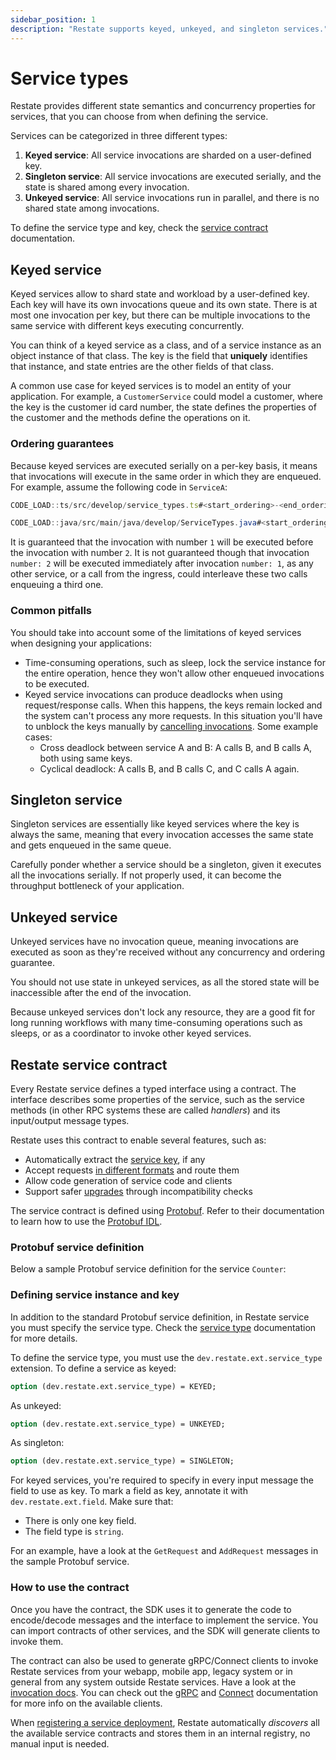 ```yaml
---
sidebar_position: 1
description: "Restate supports keyed, unkeyed, and singleton services."
---
```



# Service types

Restate provides different state semantics and concurrency properties for services, that you can choose from when defining the service.

Services can be categorized in three different types:

1. **Keyed service**: All service invocations are sharded on a user-defined key.
2. **Singleton service**: All service invocations are executed serially, and the state is shared among every invocation.
3. **Unkeyed service**: All service invocations run in parallel, and there is no shared state among invocations.

To define the service type and key, check the [service contract](#restate-service-contract) documentation.

## Keyed service

Keyed services allow to shard state and workload by a user-defined key. Each key will have its own invocations queue and its own state. There is at most one invocation per key, but there can be multiple invocations to the same service with different keys executing concurrently.

You can think of a keyed service as a class, and of a service instance as an object instance of that class. The key is the field that **uniquely** identifies that instance, and state entries are the other fields of that class.

A common use case for keyed services is to model an entity of your application. For example, a `CustomerService` could model a customer, where the key is the customer id card number, the state defines the properties of the customer and the methods define the operations on it. 

### Ordering guarantees

Because keyed services are executed serially on a per-key basis, it means that invocations will execute in the same order in which they are enqueued. For example, assume the following code in `ServiceA`:

<Tabs groupId="sdk" queryString>
<TabItem value="ts" label="TypeScript">

```typescript
CODE_LOAD::ts/src/develop/service_types.ts#<start_ordering>-<end_ordering>
```

</TabItem>
<TabItem value="java" label="Java">

```java
CODE_LOAD::java/src/main/java/develop/ServiceTypes.java#<start_ordering>-<end_ordering>
```

</TabItem>
</Tabs>

It is guaranteed that the invocation with number `1` will be executed before the invocation with number `2`. It is not guaranteed though that invocation `number: 2` will be executed immediately after invocation `number: 1`, as any other service, or a call from the ingress, could interleave these two calls enqueuing a third one.

### Common pitfalls

You should take into account some of the limitations of keyed services when designing your applications:

* Time-consuming operations, such as sleep, lock the service instance for the entire operation, hence they won't allow other enqueued invocations to be executed.
* Keyed service invocations can produce deadlocks when using request/response calls. When this happens, the keys remain locked and the system can't process any more requests. In this situation you'll have to unblock the keys manually by [cancelling invocations](/operate/invocation#cancel-an-invocation). Some example cases:
  * Cross deadlock between service A and B: A calls B, and B calls A, both using same keys.
  * Cyclical deadlock: A calls B, and B calls C, and C calls A again.

## Singleton service

Singleton services are essentially like keyed services where the key is always the same, meaning that every invocation accesses the same state and gets enqueued in the same queue.

<Admonition type="warning">
Carefully ponder whether a service should be a singleton, given it executes all the invocations serially. If not properly used, it can become the throughput bottleneck of your application.
</Admonition>

## Unkeyed service

Unkeyed services have no invocation queue, meaning invocations are executed as soon as they're received without any concurrency and ordering guarantee.

You should not use state in unkeyed services, as all the stored state will be inaccessible after the end of the invocation.

Because unkeyed services don't lock any resource, they are a good fit for long running workflows with many time-consuming operations such as sleeps, or as a coordinator to invoke other keyed services.

## Restate service contract

Every Restate service defines a typed interface using a contract. The interface describes some properties of the service, such as the service methods (in other RPC systems these are called _handlers_) and its input/output message types.

Restate uses this contract to enable several features, such as:

* Automatically extract the [service key](#defining-service-instance-and-key), if any
* Accept requests [in different formats](/operate/invocation) and route them
* Allow code generation of service code and clients
* Support safer [upgrades](/operate/versioning) through incompatibility checks

The service contract is defined using [Protobuf](https://protobuf.dev/programming-guides/proto3/#services). Refer to their documentation to learn how to use the [Protobuf IDL](https://protobuf.dev/programming-guides/proto3).

### Protobuf service definition

Below a sample Protobuf service definition for the service `Counter`:

### Defining service instance and key

In addition to the standard Protobuf service definition, in Restate service you must specify the service type. Check the [service type](/develop/service_type) documentation for more details.

To define the service type, you must use the `dev.restate.ext.service_type` extension. To define a service as keyed:

```protobuf
option (dev.restate.ext.service_type) = KEYED;
```

As unkeyed:

```protobuf
option (dev.restate.ext.service_type) = UNKEYED;
```

As singleton:

```protobuf
option (dev.restate.ext.service_type) = SINGLETON;
```

For keyed services, you're required to specify in every input message the field to use as key. To mark a field as key, annotate it with `dev.restate.ext.field`. Make sure that:

* There is only one key field.
* The field type is `string`.

For an example, have a look at the `GetRequest` and `AddRequest` messages in the sample Protobuf service.

### How to use the contract

Once you have the contract, the SDK uses it to generate the code to encode/decode messages and the interface to implement the service. You can import contracts of other services, and the SDK will generate clients to invoke them.

The contract can also be used to generate gRPC/Connect clients to invoke Restate services from your webapp, mobile app, legacy system or in general from any system outside Restate services. Have a look at the [invocation docs](/operate/invocation). You can check out the [gRPC](https://grpc.io/docs/languages/) and [Connect](https://connect.build/docs/introduction) documentation for more info on the available clients.

When [registering a service deployment](/operate/registration), Restate automatically _discovers_ all the available service contracts and stores them in an internal registry, no manual input is needed.
